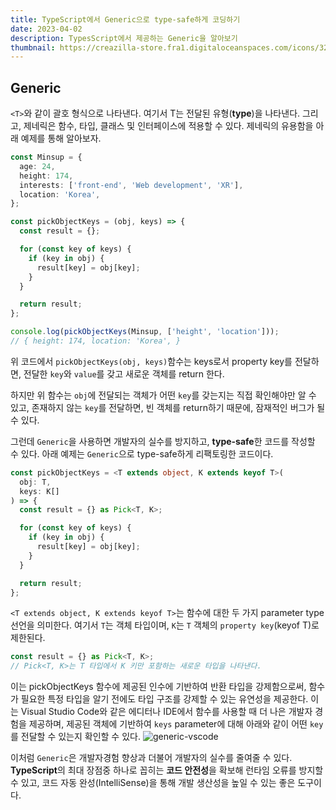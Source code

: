 ```yaml
---
title: TypeScript에서 Generic으로 type-safe하게 코딩하기
date: 2023-04-02
description: TypesScript에서 제공하는 Generic을 알아보기
thumbnail: https://creazilla-store.fra1.digitaloceanspaces.com/icons/3254474/typescript-icon-icon-md.png
---
```


## Generic

`<T>`와 같이 괄호 형식으로 나타낸다. 여기서 T는 전달된 유형(**type**)을 나타낸다.
그리고, 제네릭은 함수, 타입, 클래스 및 인터페이스에 적용할 수 있다.
제네릭의 유용함을 아래 예제를 통해 알아보자.

```typescript
const Minsup = {
  age: 24,
  height: 174,
  interests: ['front-end', 'Web development', 'XR'],
  location: 'Korea',
};

const pickObjectKeys = (obj, keys) => {
  const result = {};

  for (const key of keys) {
    if (key in obj) {
      result[key] = obj[key];
    }
  }

  return result;
};

console.log(pickObjectKeys(Minsup, ['height', 'location']));
// { height: 174, location: 'Korea', }
```

위 코드에서 `pickObjectKeys(obj, keys)`함수는 keys로서 property key를 전달하면, 전달한 `key`와 `value`를 갖고 새로운 객체를 return 한다.

하지만 위 함수는 `obj`에 전달되는 객체가 어떤 `key`를 갖는지는 직접 확인해야만 알 수 있고, 존재하지 않는 `key`를 전달하면, 빈 객체를 return하기 때문에, 잠재적인 버그가 될 수 있다.

그런데 `Generic`을 사용하면 개발자의 실수를 방지하고, **type-safe**한 코드를 작성할 수 있다. 아래 예제는 `Generic`으로 type-safe하게 리팩토링한 코드이다.

```typescript
const pickObjectKeys = <T extends object, K extends keyof T>(
  obj: T,
  keys: K[]
) => {
  const result = {} as Pick<T, K>;

  for (const key of keys) {
    if (key in obj) {
      result[key] = obj[key];
    }
  }

  return result;
};
```

`<T extends object, K extends keyof T>`는 함수에 대한 두 가지 parameter type 선언을 의미한다.
여기서 `T`는 객체 타입이며, `K`는 `T` 객체의 `property key`(keyof T)로 제한된다.

```typescript
const result = {} as Pick<T, K>;
// Pick<T, K>는 T 타입에서 K 키만 포함하는 새로운 타입을 나타낸다.
```

이는 pickObjectKeys 함수에 제공된 인수에 기반하여 반환 타입을 강제함으로써, 함수가 필요한 특정 타입을 알기 전에도 타입 구조를 강제할 수 있는 유연성을 제공한다.
이는 Visual Studio Code와 같은 에디터나 IDE에서 함수를 사용할 때 더 나은 개발자 경험을 제공하며, 제공된 객체에 기반하여 `keys` parameter에 대해 아래와 같이 어떤 `key`를 전달할 수 있는지 확인할 수 있다.
![generic-vscode](./images/TypeScript에서-Generic으로-type-safe하게-코딩하기/generic-vscode.png)

이처럼 `Generic`은 개발자경험 향상과 더불어 개발자의 실수를 줄여줄 수 있다.
**TypeScript**의 최대 장점중 하나로 꼽히는 **코드 안전성**을 확보해 런타임 오류를 방지할 수 있고, 코드 자동 완성(IntelliSense)을 통해 개발 생산성을 높일 수 있는 좋은 도구이다.
